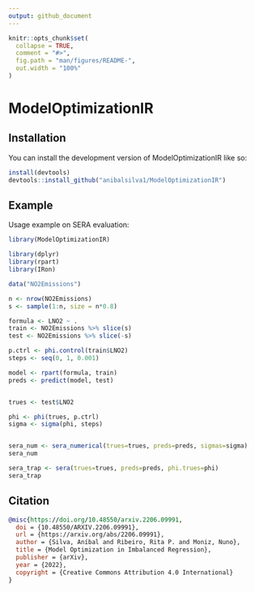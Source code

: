 ```yaml
---
output: github_document
---
```


<!-- README.md is generated from README.Rmd. Please edit that file -->

```r
knitr::opts_chunk$set(
  collapse = TRUE,
  comment = "#>",
  fig.path = "man/figures/README-",
  out.width = "100%"
)
```

# ModelOptimizationIR

## Installation

You can install the development version of ModelOptimizationIR like so:

``` r
install(devtools)
devtools::install_github("anibalsilva1/ModelOptimizationIR")
```

## Example

Usage example on SERA evaluation:

```r
library(ModelOptimizationIR)

library(dplyr)
library(rpart)
library(IRon)

data("NO2Emissions")

n <- nrow(NO2Emissions)
s <- sample(1:n, size = n*0.8)

formula <- LNO2 ~ .
train <- NO2Emissions %>% slice(s)
test <- NO2Emissions %>% slice(-s)

p.ctrl <- phi.control(train$LNO2)
steps <- seq(0, 1, 0.001)

model <- rpart(formula, train)
preds <- predict(model, test)


trues <- test$LNO2

phi <- phi(trues, p.ctrl)
sigma <- sigma(phi, steps)


sera_num <- sera_numerical(trues=trues, preds=preds, sigmas=sigma)
sera_num

sera_trap <- sera(trues=trues, preds=preds, phi.trues=phi)
sera_trap


```

## Citation

```bib
@misc{https://doi.org/10.48550/arxiv.2206.09991,
  doi = {10.48550/ARXIV.2206.09991},
  url = {https://arxiv.org/abs/2206.09991},
  author = {Silva, Aníbal and Ribeiro, Rita P. and Moniz, Nuno},
  title = {Model Optimization in Imbalanced Regression},
  publisher = {arXiv},
  year = {2022},
  copyright = {Creative Commons Attribution 4.0 International}
}
```
